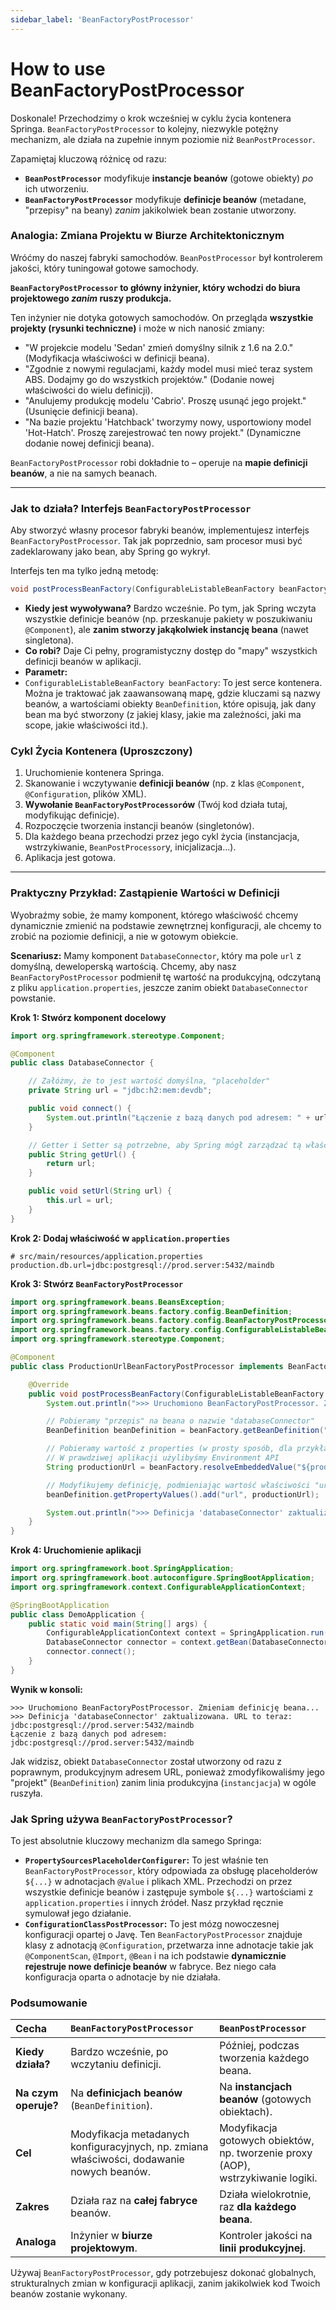 ```yaml
---
sidebar_label: 'BeanFactoryPostProcessor'
---
```


# How to use BeanFactoryPostProcessor

Doskonale! Przechodzimy o krok wcześniej w cyklu życia kontenera Springa. `BeanFactoryPostProcessor` to kolejny, niezwykle potężny mechanizm, ale działa na zupełnie innym poziomie niż `BeanPostProcessor`.

Zapamiętaj kluczową różnicę od razu:

*   **`BeanPostProcessor`** modyfikuje **instancje beanów** (gotowe obiekty) *po* ich utworzeniu.
*   **`BeanFactoryPostProcessor`** modyfikuje **definicje beanów** (metadane, "przepisy" na beany) *zanim* jakikolwiek bean zostanie utworzony.

### Analogia: Zmiana Projektu w Biurze Architektonicznym

Wróćmy do naszej fabryki samochodów.
`BeanPostProcessor` był kontrolerem jakości, który tuningował gotowe samochody.

**`BeanFactoryPostProcessor` to główny inżynier, który wchodzi do biura projektowego *zanim* ruszy produkcja.**

Ten inżynier nie dotyka gotowych samochodów. On przegląda **wszystkie projekty (rysunki techniczne)** i może w nich nanosić zmiany:
*   "W projekcie modelu 'Sedan' zmień domyślny silnik z 1.6 na 2.0." (Modyfikacja właściwości w definicji beana).
*   "Zgodnie z nowymi regulacjami, każdy model musi mieć teraz system ABS. Dodajmy go do wszystkich projektów." (Dodanie nowej właściwości do wielu definicji).
*   "Anulujemy produkcję modelu 'Cabrio'. Proszę usunąć jego projekt." (Usunięcie definicji beana).
*   "Na bazie projektu 'Hatchback' tworzymy nowy, usportowiony model 'Hot-Hatch'. Proszę zarejestrować ten nowy projekt." (Dynamiczne dodanie nowej definicji beana).

`BeanFactoryPostProcessor` robi dokładnie to – operuje na **mapie definicji beanów**, a nie na samych beanach.

---

### Jak to działa? Interfejs `BeanFactoryPostProcessor`

Aby stworzyć własny procesor fabryki beanów, implementujesz interfejs `BeanFactoryPostProcessor`. Tak jak poprzednio, sam procesor musi być zadeklarowany jako bean, aby Spring go wykrył.

Interfejs ten ma tylko jedną metodę:

```java
void postProcessBeanFactory(ConfigurableListableBeanFactory beanFactory) throws BeansException;
```

*   **Kiedy jest wywoływana?** Bardzo wcześnie. Po tym, jak Spring wczyta wszystkie definicje beanów (np. przeskanuje pakiety w poszukiwaniu `@Component`), ale **zanim stworzy jakąkolwiek instancję beana** (nawet singletona).
*   **Co robi?** Daje Ci pełny, programistyczny dostęp do "mapy" wszystkich definicji beanów w aplikacji.
*   **Parametr:**
*   `ConfigurableListableBeanFactory beanFactory`: To jest serce kontenera. Można je traktować jak zaawansowaną mapę, gdzie kluczami są nazwy beanów, a wartościami obiekty `BeanDefinition`, które opisują, jak dany bean ma być stworzony (z jakiej klasy, jakie ma zależności, jaki ma scope, jakie właściwości itd.).

### Cykl Życia Kontenera (Uproszczony)

1.  Uruchomienie kontenera Springa.
2.  Skanowanie i wczytywanie **definicji beanów** (np. z klas `@Component`, `@Configuration`, plików XML).
3.  **Wywołanie `BeanFactoryPostProcessor`ów** (Twój kod działa tutaj, modyfikując definicje).
4.  Rozpoczęcie tworzenia instancji beanów (singletonów).
5.  Dla każdego beana przechodzi przez jego cykl życia (instancjacja, wstrzykiwanie, `BeanPostProcessor`y, inicjalizacja...).
6.  Aplikacja jest gotowa.

---

### Praktyczny Przykład: Zastąpienie Wartości w Definicji

Wyobraźmy sobie, że mamy komponent, którego właściwość chcemy dynamicznie zmienić na podstawie zewnętrznej konfiguracji, ale chcemy to zrobić na poziomie definicji, a nie w gotowym obiekcie.

**Scenariusz:** Mamy komponent `DatabaseConnector`, który ma pole `url` z domyślną, deweloperską wartością. Chcemy, aby nasz `BeanFactoryPostProcessor` podmienił tę wartość na produkcyjną, odczytaną z pliku `application.properties`, jeszcze zanim obiekt `DatabaseConnector` powstanie.

**Krok 1: Stwórz komponent docelowy**

```java
import org.springframework.stereotype.Component;

@Component
public class DatabaseConnector {

    // Załóżmy, że to jest wartość domyślna, "placeholder"
    private String url = "jdbc:h2:mem:devdb";

    public void connect() {
        System.out.println("Łączenie z bazą danych pod adresem: " + url);
    }

    // Getter i Setter są potrzebne, aby Spring mógł zarządzać tą właściwością
    public String getUrl() {
        return url;
    }

    public void setUrl(String url) {
        this.url = url;
    }
}
```

**Krok 2: Dodaj właściwość w `application.properties`**

```properties
# src/main/resources/application.properties
production.db.url=jdbc:postgresql://prod.server:5432/maindb
```

**Krok 3: Stwórz `BeanFactoryPostProcessor`**

```java
import org.springframework.beans.BeansException;
import org.springframework.beans.factory.config.BeanDefinition;
import org.springframework.beans.factory.config.BeanFactoryPostProcessor;
import org.springframework.beans.factory.config.ConfigurableListableBeanFactory;
import org.springframework.stereotype.Component;

@Component
public class ProductionUrlBeanFactoryPostProcessor implements BeanFactoryPostProcessor {

    @Override
    public void postProcessBeanFactory(ConfigurableListableBeanFactory beanFactory) throws BeansException {
        System.out.println(">>> Uruchomiono BeanFactoryPostProcessor. Zmieniam definicję beana...");

        // Pobieramy "przepis" na beana o nazwie "databaseConnector"
        BeanDefinition beanDefinition = beanFactory.getBeanDefinition("databaseConnector");

        // Pobieramy wartość z properties (w prosty sposób, dla przykładu)
        // W prawdziwej aplikacji użylibyśmy Environment API
        String productionUrl = beanFactory.resolveEmbeddedValue("${production.db.url}");

        // Modyfikujemy definicję, podmieniając wartość właściwości "url"
        beanDefinition.getPropertyValues().add("url", productionUrl);

        System.out.println(">>> Definicja 'databaseConnector' zaktualizowana. URL to teraz: " + productionUrl);
    }
}
```

**Krok 4: Uruchomienie aplikacji**

```java
import org.springframework.boot.SpringApplication;
import org.springframework.boot.autoconfigure.SpringBootApplication;
import org.springframework.context.ConfigurableApplicationContext;

@SpringBootApplication
public class DemoApplication {
    public static void main(String[] args) {
        ConfigurableApplicationContext context = SpringApplication.run(DemoApplication.class, args);
        DatabaseConnector connector = context.getBean(DatabaseConnector.class);
        connector.connect();
    }
}
```

**Wynik w konsoli:**

```
>>> Uruchomiono BeanFactoryPostProcessor. Zmieniam definicję beana...
>>> Definicja 'databaseConnector' zaktualizowana. URL to teraz: jdbc:postgresql://prod.server:5432/maindb
Łączenie z bazą danych pod adresem: jdbc:postgresql://prod.server:5432/maindb
```

Jak widzisz, obiekt `DatabaseConnector` został utworzony od razu z poprawnym, produkcyjnym adresem URL, ponieważ zmodyfikowaliśmy jego "projekt" (`BeanDefinition`) zanim linia produkcyjna (`instancjacja`) w ogóle ruszyła.

### Jak Spring używa `BeanFactoryPostProcessor`?

To jest absolutnie kluczowy mechanizm dla samego Springa:

*   **`PropertySourcesPlaceholderConfigurer`:** To jest właśnie ten `BeanFactoryPostProcessor`, który odpowiada za obsługę placeholderów `${...}` w adnotacjach `@Value` i plikach XML. Przechodzi on przez wszystkie definicje beanów i zastępuje symbole `${...}` wartościami z `application.properties` i innych źródeł. Nasz przykład ręcznie symulował jego działanie.
*   **`ConfigurationClassPostProcessor`:** To jest mózg nowoczesnej konfiguracji opartej o Javę. Ten `BeanFactoryPostProcessor` znajduje klasy z adnotacją `@Configuration`, przetwarza inne adnotacje takie jak `@ComponentScan`, `@Import`, `@Bean` i na ich podstawie **dynamicznie rejestruje nowe definicje beanów** w fabryce. Bez niego cała konfiguracja oparta o adnotacje by nie działała.

### Podsumowanie

| Cecha | `BeanFactoryPostProcessor` | `BeanPostProcessor` |
| :--- | :--- | :--- |
| **Kiedy działa?** | Bardzo wcześnie, po wczytaniu definicji. | Później, podczas tworzenia każdego beana. |
| **Na czym operuje?** | Na **definicjach beanów** (`BeanDefinition`). | Na **instancjach beanów** (gotowych obiektach). |
| **Cel** | Modyfikacja metadanych konfiguracyjnych, np. zmiana właściwości, dodawanie nowych beanów. | Modyfikacja gotowych obiektów, np. tworzenie proxy (AOP), wstrzykiwanie logiki. |
| **Zakres** | Działa raz na **całej fabryce** beanów. | Działa wielokrotnie, raz **dla każdego beana**. |
| **Analoga** | Inżynier w **biurze projektowym**. | Kontroler jakości na **linii produkcyjnej**. |

Używaj `BeanFactoryPostProcessor`, gdy potrzebujesz dokonać globalnych, strukturalnych zmian w konfiguracji aplikacji, zanim jakikolwiek kod Twoich beanów zostanie wykonany.